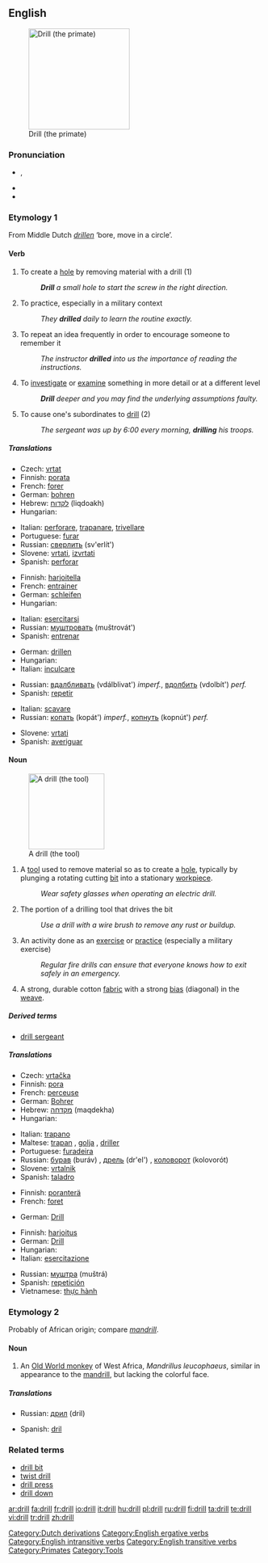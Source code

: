 ==English==
[[Image:Drill primate.png|right|thumb|200px|thumb|Drill (the primate)]]

===Pronunciation===
* {{IPA|/drɪl/}}, {{enPR|drĭl}}
* {{audio|en-us-drill.ogg|Audio (US)}}
* {{rhymes|ɪl}}

===Etymology 1===
From Middle Dutch ''[[drillen]]'' ‘bore, move in a circle’.

====Verb====
{{en-verb}}

# To create a [[hole]] by removing material with a drill (1)
#: '''''Drill''' a small hole to start the screw in the right direction.''
# To practice, especially in a military context
#: ''They '''drilled''' daily to learn the routine exactly.''
# To repeat an idea frequently in order to encourage someone to remember it
#: ''The instructor '''drilled''' into us the importance of reading the instructions.''
# To [[investigate]] or [[examine]] something in more detail or at a different level
#: '''''Drill''' deeper and you may find the underlying assumptions faulty.''
# {{ergative}} To cause one's subordinates to [[drill]] (2)
#: ''The sergeant was up by 6:00 every morning, '''drilling''' his troops.''

=====Translations=====
{{trans-top|to make a hole}}
* Czech: [[vrtat]]
* Finnish: [[porata]]
* French: [[forer]]
* German: [[bohren]]
* Hebrew: [[לקדוח]] (liqdoakh)
* Hungarian: {{t|hu|fúr}}
{{trans-mid}}
* Italian: [[perforare]], [[trapanare]], [[trivellare]]
* Portuguese: [[furar]]
* Russian: [[сверлить]] (sv'erlít')
* Slovene: [[vrtati]], [[izvrtati]]
* Spanish: [[perforar]]
{{trans-bottom}}

{{trans-top|to train}}
* Finnish: [[harjoitella]]
* French: [[:fr:entrainer|entrainer]]
* German: [[:de:schleifen|schleifen]]
* Hungarian: {{t|hu|gyakorlatozik}}
{{trans-mid}}
* Italian: [[esercitarsi]]
* Russian: [[муштровать]] (muštrovát')
* Spanish: [[entrenar]]
{{trans-bottom}}

{{trans-top|to make to remember}}
* German: [[:de:drillen|drillen]]
* Hungarian: {{t|hu|besulykol}}
* Italian: [[inculcare]]
{{trans-mid}}
* Russian: [[вдалбливать]] (vdálblivat') ''imperf.'', [[вдолбить]] (vdolbít') ''perf.''
* Spanish: [[repetir]]
{{trans-bottom}}

{{trans-top|to investigate closer}}
* Italian: {{figuratively}} [[scavare]]
* Russian: [[копать]] (kopát') ''imperf.'', [[копнуть]] (kopnút') ''perf.'' <!--lit. 'to dig'-->
{{trans-mid}}
* Slovene: [[vrtati]]
* Spanish: [[averiguar]]
{{trans-bottom}}

====Noun====
{{en-noun}}
[[Image:Battdrill.jpg|150px|thumb|A drill (the tool)]]

# A [[tool]] used to remove material so as to create a [[hole]], typically by plunging a rotating cutting [[bit]] into a stationary [[workpiece]].
#: ''Wear safety glasses when operating an electric drill.''
# The portion of a drilling tool that drives the bit
#: ''Use a drill with a wire brush to remove any rust or buildup.''
# An activity done as an [[exercise]] or [[practice]] (especially a military exercise)
#: ''Regular fire drills can ensure that everyone knows how to exit safely in an emergency.''
# A strong, durable cotton [[fabric]] with a strong [[bias]] (diagonal) in the [[weave]].

=====Derived terms=====
* [[drill sergeant]]

=====Translations=====
{{trans-top|tool}}
* Czech: [[vrtačka]] {{f}}
* Finnish: [[pora]]
* French: [[:fr:perceuse|perceuse]] {{f}}
* German: [[:de:Bohrer|Bohrer]] {{m}}
* Hebrew: [[מקדחה]] (maqdekha) {{f}}
* Hungarian: {{t|hu|fúrógép}}
{{trans-mid}}
* Italian: [[trapano]] {{m}}
* Maltese: [[trapan]] {{m}}, [[golja]] {{f}}, [[driller]] {{m}}
* Portuguese: [[furadeira]] {{f}}
* Russian: [[бурав]] (buráv) {{m}}, [[дрель]] (dr'el') {{f}}, [[коловорот]] (kolovorót) {{m}}
* Slovene: [[vrtalnik]] {{m}}
* Spanish: [[taladro]] {{m}}
{{trans-bottom}}

{{trans-top|driving part of a drill}}
* Finnish: [[poranterä]]
* French: [[:fr:foret|foret]] {{m}}
{{trans-mid}}
* German: [[:de:Drill|Drill]] {{m}}
{{trans-bottom}}

{{trans-top|exercise}}
* Finnish: [[harjoitus]]
* German: [[:de:Drill|Drill]] {{m}}
* Hungarian: {{t|hu|gyakorlatozás}}
* Italian: [[esercitazione]] {{f}}
{{trans-mid}}
* Russian: [[муштра]] (muštrá) {{f}}
* Spanish: [[repetición]] {{f}}
* Vietnamese: [[thực hành]]
{{trans-bottom}}

{{trans-top|fabric}}
{{trans-mid}}
{{trans-bottom}}

===Etymology 2===
Probably of African origin; compare ''[[mandrill]]''.

====Noun====
{{en-noun}}

# An [[Old World monkey]] of West Africa, ''Mandrillus leucophaeus'', similar in appearance to the [[mandrill]], but lacking the colorful face.

=====Translations=====
{{trans-top|Old World monkey}}
* Russian: [[дрил]] (dril) {{m}}
{{trans-mid}}
* Spanish: [[dril]] {{m}}
{{trans-bottom}}

===Related terms===
* [[drill bit]]
* [[twist drill]]
* [[drill press]]
* [[drill down]]

[[Category:Dutch derivations]]
[[Category:English ergative verbs]]
[[Category:English intransitive verbs]]
[[Category:English transitive verbs]]
[[Category:Primates]]
[[Category:Tools]]

[[ar:drill]]
[[fa:drill]]
[[fr:drill]]
[[io:drill]]
[[it:drill]]
[[hu:drill]]
[[pl:drill]]
[[ru:drill]]
[[fi:drill]]
[[ta:drill]]
[[te:drill]]
[[vi:drill]]
[[tr:drill]]
[[zh:drill]]